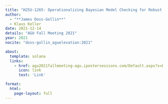 ```yaml
---
title: "H25U-1265: Operationalizing Bayesian Model Checking for Robust Decision Making: Insights From House Elevation"
author:
  - "**James Doss-Gollin**"
  - Klaus Keller
date: 2021-12-14
details: "AGU Fall Meeting 2021"
year: 2021
nocite: "doss-gollin_aguelevation:2021"

about:
  template: solana
  links:
    - href: agu2021fallmeeting-agu.ipostersessions.com/Default.aspx?s=D2-0D-CF-34-C4-B0-81-F3-7F-89-98-D7-10-3D-BB-01
      icon: link
      text: 'Link'

format:
  html:
    page-layout: full
---
```


:::{#bibliography}
:::